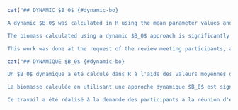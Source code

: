 ```r
cat("## DYNAMIC $B_0$ {#dynamic-bo}

A dynamic $B_0$ was calculated in R using the mean parameter values and expanded to include the two-fleet, two-sex catch-at-age model. The fishing mortality was set to zero and all mean parameter estimates were included. Figure \@ref(fig:fig-dynamic-b-zero) shows the estimated biomass trajectories for this case.

The biomass calculated using a dynamic $B_0$ approach is significantly higher for all years than using a non-dynamic $B_0$ produces.

This work was done at the request of the review meeting participants, after the initial draft of this stock assessment.")
```

```r
cat("## DYNAMIQUE $B_0$ {#dynamic-bo}

Un $B_0$ dynamique a été calculé dans R à l'aide des valeurs moyennes des paramètres et étendu pour inclure le modèle de capture par âge à deux flottes et deux sexes. La mortalité par pêche a été fixée à zéro et toutes les estimations moyennes des paramètres ont été incluses. La figure \@ref(fig:fig-dynamic-b-zero) montre les trajectoires de biomasse estimées pour ce cas.

La biomasse calculée en utilisant une approche dynamique $B_0$ est significativement plus élevée pour toutes les années qu'en utilisant une approche non dynamique $B_0$.

Ce travail a été réalisé à la demande des participants à la réunion d'examen, après la première version de cette évaluation du stock.")
```